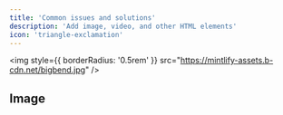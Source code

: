 ```yaml
---
title: 'Common issues and solutions'
description: 'Add image, video, and other HTML elements'
icon: 'triangle-exclamation'
---
```


<img
  style={{ borderRadius: '0.5rem' }}
  src="https://mintlify-assets.b-cdn.net/bigbend.jpg"
/>

## Image